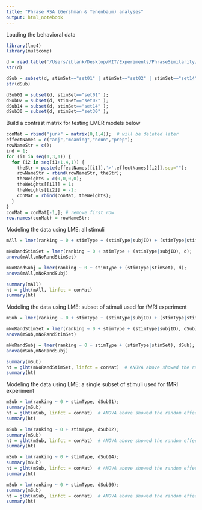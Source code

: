 ```yaml
---
title: "Phrase RSA (Gershman & Tenenbaum) analyses"
output: html_notebook
---
```



Loading the behavioral data
```r
library(lme4)
library(multcomp)

d = read.table('/Users/iblank/Desktop/MIT/Experiments/PhraseSimilarity/BehavioralData/behavioralDataForR.txt', header=TRUE);
str(d)

dSub = subset(d, stimSet=="set01" | stimSet=="set02" | stimSet=="set14" | stimSet=="set30"); # only stimuli that were used in fMRI experiment
str(dSub)

dSub01 = subset(d, stimSet=="set01" );
dSub02 = subset(d, stimSet=="set02" );
dSub14 = subset(d, stimSet=="set14" );
dSub30 = subset(d, stimSet=="set30" );
```
Build a contrast matrix for testing LMER models below
```r
conMat = rbind("junk" = matrix(0,1,4));  # will be deleted later
effectNames = c("adj","meaning","noun","prep");
rowNameStr = c();
ind = 1;
for (i1 in seq(1,3,1)) {
  for (i2 in seq(i1+1,4,1)) {
    theStr = paste(effectNames[[i1]],'>',effectNames[[i2]],sep="");
    rowNameStr = rbind(rowNameStr, theStr);
    theWeights = c(0,0,0,0);
    theWeights[[i1]] = 1;
    theWeights[[i2]] = -1;
    conMat = rbind(conMat, theWeights);
  }
}
conMat = conMat[-1,]; # remove first row
row.names(conMat) = rowNameStr;
```

Modeling the data using LME: all stimuli
```r
mAll = lmer(ranking ~ 0 + stimType + (stimType|subjID) + (stimType|stimSet), d);

mNoRandStimSet = lmer(ranking ~ 0 + stimType + (stimType|subjID), d);
anova(mAll,mNoRandStimSet)

mNoRandSubj = lmer(ranking ~ 0 + stimType + (stimType|stimSet), d);
anova(mAll,mNoRandSubj)

summary(mAll)
ht = glht(mAll, linfct = conMat)
summary(ht)
```
Modeling the data using LME: subset of stimuli used for fMRI experiment
```r
mSub = lmer(ranking ~ 0 + stimType + (stimType|subjID) + (stimType|stimSet), dSub);

mNoRandStimSet = lmer(ranking ~ 0 + stimType + (stimType|subjID), dSub);
anova(mSub,mNoRandStimSet)

mNoRandSubj = lmer(ranking ~ 0 + stimType + (stimType|stimSet), dSub);
anova(mSub,mNoRandSubj)

summary(mSub)
ht = glht(mNoRandStimSet, linfct = conMat)  # ANOVA above showed the random effect by stimulus set is not significant
summary(ht)
```
Modeling the data using LME: a single subset of stimuli used for fMRI experiment
```r
mSub = lm(ranking ~ 0 + stimType, dSub01);
summary(mSub)
ht = glht(mSub, linfct = conMat)  # ANOVA above showed the random effect by stimulus set is not significant
summary(ht)

mSub = lm(ranking ~ 0 + stimType, dSub02);
summary(mSub)
ht = glht(mSub, linfct = conMat)  # ANOVA above showed the random effect by stimulus set is not significant
summary(ht)

mSub = lm(ranking ~ 0 + stimType, dSub14);
summary(mSub)
ht = glht(mSub, linfct = conMat)  # ANOVA above showed the random effect by stimulus set is not significant
summary(ht)

mSub = lm(ranking ~ 0 + stimType, dSub30);
summary(mSub)
ht = glht(mSub, linfct = conMat)  # ANOVA above showed the random effect by stimulus set is not significant
summary(ht)
```
